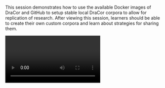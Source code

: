This session demonstrates how to use the available Docker images of DraCor and GitHub to setup stable local DraCor corpora to allow for replication of research. After viewing this session, learners should be able to create their own custom corpora and learn about strategies for sharing them.



<Video provider="youtube">

</Video>
